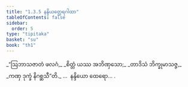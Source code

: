 ```yaml
---
title: "1.3.5 နန္ဒိယတ္ထေရဂါထာ"
tableOfContents: false
sidebar:
  order: 5
type: "tipitaka"
basket: "su"
book: "th1"
---
```



<DynamicBreadcrumb />

<Division number="25" book="th1" e="ch" v="19" p="225">

<Paragraph number="58" type="verses" book="th1">
_“ဩဘာသဇာတံ ဖလဂံ,_  
_စိတ္တံ ယဿ အဘိဏှသော;_  
_တာဒိသံ ဘိက္ခုမာသဇ္ဇ,_  
_ကဏှ ဒုက္ခံ နိဂစ္ဆသီ”တိ._  


</Paragraph>
</Division>

<Paragraph number="59" type="center" book="th1">
…  နန္ဒိယော ထေရော… .
</Paragraph>